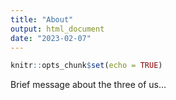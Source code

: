 ```yaml
---
title: "About"
output: html_document
date: "2023-02-07"
---
```


```r
knitr::opts_chunk$set(echo = TRUE)
```

Brief message about the three of us... 